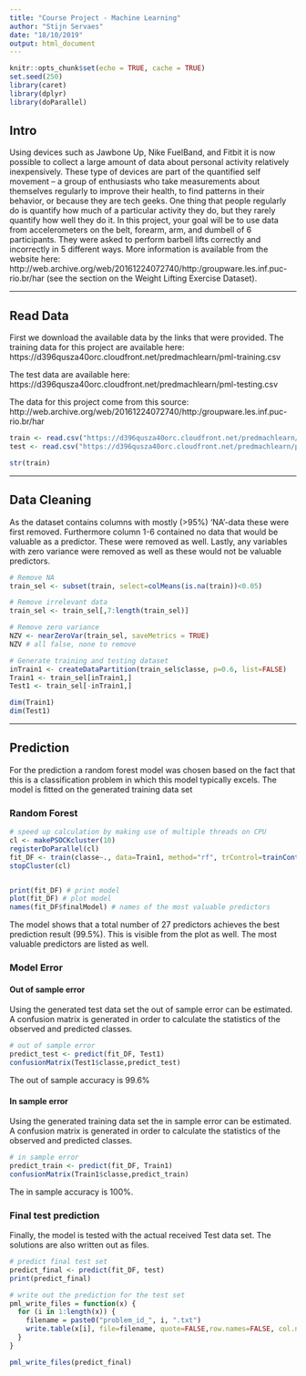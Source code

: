```yaml
---
title: "Course Project - Machine Learning"
author: "Stijn Servaes"
date: "18/10/2019"
output: html_document
---
```


```r
knitr::opts_chunk$set(echo = TRUE, cache = TRUE)
set.seed(250)
library(caret)
library(dplyr)
library(doParallel)
```

## Intro

Using devices such as Jawbone Up, Nike FuelBand, and Fitbit it is now possible to collect a large amount of data about personal activity relatively inexpensively. These type of devices are part of the quantified self movement – a group of enthusiasts who take measurements about themselves regularly to improve their health, to find patterns in their behavior, or because they are tech geeks. One thing that people regularly do is quantify how much of a particular activity they do, but they rarely quantify how well they do it. In this project, your goal will be to use data from accelerometers on the belt, forearm, arm, and dumbell of 6 participants. They were asked to perform barbell lifts correctly and incorrectly in 5 different ways. More information is available from the website here: http://web.archive.org/web/20161224072740/http:/groupware.les.inf.puc-rio.br/har (see the section on the Weight Lifting Exercise Dataset).

---

## Read Data
First we download the available data by the links that were provided.
The training data for this project are available here:
https://d396qusza40orc.cloudfront.net/predmachlearn/pml-training.csv

The test data are available here:
https://d396qusza40orc.cloudfront.net/predmachlearn/pml-testing.csv

The data for this project come from this source: http://web.archive.org/web/20161224072740/http:/groupware.les.inf.puc-rio.br/har

```r
train <- read.csv("https://d396qusza40orc.cloudfront.net/predmachlearn/pml-training.csv", header = TRUE, na.strings=c("NA","#DIV/0!",""))
test <- read.csv("https://d396qusza40orc.cloudfront.net/predmachlearn/pml-testing.csv", header = TRUE, na.strings=c("NA","#DIV/0!",""))

str(train)
```


---

## Data Cleaning
As the dataset contains columns with mostly (>95%) 'NA'-data these were first removed. Furthermore column 1-6 contained no data that would be valuable as a predictor. These were removed as well. Lastly, any variables with zero variance were removed as well as these would not be valuable predictors.
```r
# Remove NA
train_sel <- subset(train, select=colMeans(is.na(train))<0.05)

# Remove irrelevant data
train_sel <- train_sel[,7:length(train_sel)]

# Remove zero variance
NZV <- nearZeroVar(train_sel, saveMetrics = TRUE)
NZV # all false, none to remove

# Generate training and testing dataset
inTrain1 <- createDataPartition(train_sel$classe, p=0.6, list=FALSE)
Train1 <- train_sel[inTrain1,]
Test1 <- train_sel[-inTrain1,]

dim(Train1)
dim(Test1)
```

---

## Prediction
For the prediction a random forest model was chosen based on the fact that this is a classification problem in which this model typically excels.
The model is fitted on the generated training data set

### Random Forest
```r
# speed up calculation by making use of multiple threads on CPU
cl <- makePSOCKcluster(10)
registerDoParallel(cl)
fit_DF <- train(classe~., data=Train1, method="rf", trControl=trainControl(method="cv", number=5), verbose=FALSE)
stopCluster(cl)


print(fit_DF) # print model
plot(fit_DF) # plot model
names(fit_DF$finalModel) # names of the most valuable predictors
```
The model shows that a total number of 27 predictors achieves the best prediction result (99.5%). This is visible from the plot as well. The most valuable predictors are listed as well.

### Model Error
#### Out of sample error
Using the generated test data set the out of sample error can be estimated. A confusion matrix is generated in order to calculate the statistics of the observed and predicted classes.
```r
# out of sample error
predict_test <- predict(fit_DF, Test1)
confusionMatrix(Test1$classe,predict_test)
```

The out of sample accuracy is 99.6%


#### In sample error
Using the generated training data set the in sample error can be estimated. A confusion matrix is generated in order to calculate the statistics of the observed and predicted classes.
```r
# in sample error
predict_train <- predict(fit_DF, Train1)
confusionMatrix(Train1$classe,predict_train)
```

The in sample accuracy is 100%.


### Final test prediction
Finally, the model is tested with the actual received Test data set. The solutions are also written out as files.
```r
# predict final test set
predict_final <- predict(fit_DF, test)
print(predict_final)

# write out the prediction for the test set
pml_write_files = function(x) {
  for (i in 1:length(x)) {
    filename = paste0("problem_id_", i, ".txt")
    write.table(x[i], file=filename, quote=FALSE,row.names=FALSE, col.names=FALSE)
  }
}

pml_write_files(predict_final)
```